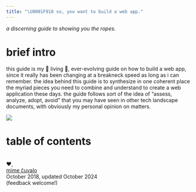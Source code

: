 ```yaml
---
title: "\U0001F918 so, you want to build a web app."
---
```


*a discerning guide to showing you the ropes.*

# brief intro

this guide is my 🌱 living 🌱, ever-evolving guide on how to build a web app, since it really has been changing at a breakneck speed as long as i can remember. the idea behind this guide is to synthesize in one coherent place the myriad pieces you need to combine and understand to create a web application these days. the guide follows sort of the idea of “assess, analyze, adopt, avoid” that you may have seen in other tech landscape documents, with obviously my personal opinion on matters.

![](/img/lebowski.gif)

# table of contents

<TableOfContents />

\
❤️,\
[mime čuvalo](https://www.nightlight.rocks/)\
October 2018, updated October 2024\
(feedback welcome!)
